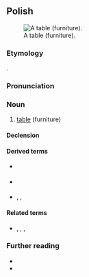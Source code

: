 {{also|stoł|Appendix:Variations of "stol"}}
==Polish==
{{wp|lang=pl}}
[[Image:Table.png|thumb|right|A table (furniture).]]

===Etymology===
{{inh+|pl|sla-pro|*stolъ}}.

===Pronunciation===
{{pl-p|a=Pl-stół.ogg|hh=stuł}}

===Noun===
{{pl-noun|m-in|dim=stolik}}

# [[table]] (furniture)

====Declension====
{{pl-decl-noun-masc-inani|sto|ł|u|stół}}

====Derived terms====
* {{q|verb}} {{l|pl|stołować}}
* {{q|adjective}} {{l|pl|stołowy}}
* {{q|nouns}} {{l|pl|stołek}}, {{l|pl|stołeczek}}, {{l|pl|stołówka}}

====Related terms====
* {{q|nouns}} {{l|pl|stolarz}}, {{l|pl|stolec}}, {{l|pl|stolica}}, {{l|pl|stolnica}}

===Further reading===
* {{R:pl:WSJP}}
* {{R:PWN}}

{{C|pl|Furniture}}